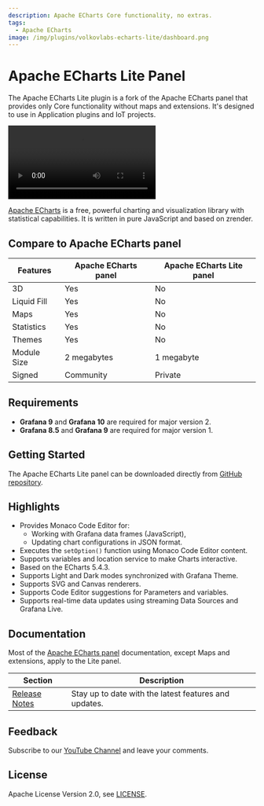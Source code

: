 ```yaml
---
description: Apache ECharts Core functionality, no extras.
tags:
  - Apache ECharts
image: /img/plugins/volkovlabs-echarts-lite/dashboard.png
---
```



# Apache ECharts Lite Panel

The Apache ECharts Lite plugin is a fork of the Apache ECharts panel that provides only Core functionality without maps and extensions. It's designed to use in Application plugins and IoT projects.

<Video
  src="https://www.youtube.com/embed/S3PiL1p1v5U"
  title="Explore possibilities of the Apache ECharts."
/>

[Apache ECharts](https://echarts.apache.org/en/index.html) is a free, powerful charting and visualization library with statistical capabilities. It is written in pure JavaScript and based on zrender.

## Compare to Apache ECharts panel

| Features    | Apache ECharts panel | Apache ECharts Lite panel |
| ----------- | -------------------- | ------------------------- |
| 3D          | Yes                  | No                        |
| Liquid Fill | Yes                  | No                        |
| Maps        | Yes                  | No                        |
| Statistics  | Yes                  | No                        |
| Themes      | Yes                  | No                        |
| Module Size | 2 megabytes          | 1 megabyte                |
| Signed      | Community            | Private                   |

## Requirements

- **Grafana 9** and **Grafana 10** are required for major version 2.
- **Grafana 8.5** and **Grafana 9** are required for major version 1.

## Getting Started

The Apache ECharts Lite panel can be downloaded directly from [GitHub repository](https://github.com/VolkovLabs/volkovlabs-echarts-lite/releases).

## Highlights

- Provides Monaco Code Editor for:
  - Working with Grafana data frames (JavaScript),
  - Updating chart configurations in JSON format.
- Executes the `setOption()` function using Monaco Code Editor content.
- Supports variables and location service to make Charts interactive.
- Based on the ECharts 5.4.3.
- Supports Light and Dark modes synchronized with Grafana Theme.
- Supports SVG and Canvas renderers.
- Supports Code Editor suggestions for Parameters and variables.
- Supports real-time data updates using streaming Data Sources and Grafana Live.

## Documentation

Most of the [Apache ECharts panel](../volkovlabs-echarts-panel) documentation, except Maps and extensions, apply to the Lite panel.

| Section                  | Description                                           |
| ------------------------ | ----------------------------------------------------- |
| [Release Notes](release) | Stay up to date with the latest features and updates. |

## Feedback

Subscribe to our [YouTube Channel](https://www.youtube.com/@volkovlabs) and leave your comments.

## License

Apache License Version 2.0, see [LICENSE](https://github.com/volkovlabs/volkovlabs-echarts-lite/blob/main/LICENSE).

